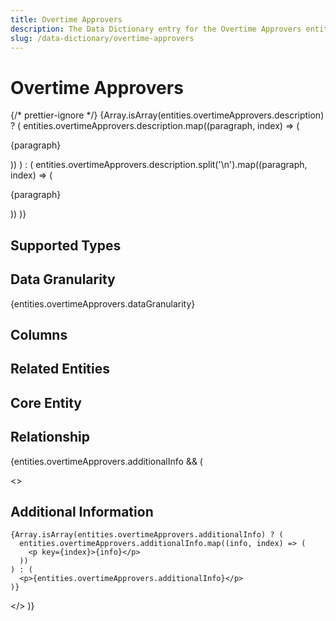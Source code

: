 ```yaml
---
title: Overtime Approvers
description: The Data Dictionary entry for the Overtime Approvers entity
slug: /data-dictionary/overtime-approvers
---
```



# Overtime Approvers

{/* prettier-ignore */}
{Array.isArray(entities.overtimeApprovers.description) ? (
  entities.overtimeApprovers.description.map((paragraph, index) => (
    <p key={index}>{paragraph}</p>
))
) : (
entities.overtimeApprovers.description.split('\n').map((paragraph, index) => (

<p key={index}>{paragraph}</p>
)) )}

## Supported Types

<SupportedTypesTable supportedTypes={entities.overtimeApprovers.supportedTypes} />

## Data Granularity

{entities.overtimeApprovers.dataGranularity}

## Columns

<ColumnsTable columns={entities.overtimeApprovers.columns} />

## Related Entities

<RelatedEntitiesList relatedEntities={entities.overtimeApprovers.relatedEntities} />

## Core Entity

<CoreEntityTable coreEntities={entities.overtimeApprovers.coreEntity} />

## Relationship

<RelationshipTable
  relationship={entities.overtimeApprovers.relationship}
  simple={true}
/>

{entities.overtimeApprovers.additionalInfo && (

  <>
    <h2>Additional Information</h2>

    {Array.isArray(entities.overtimeApprovers.additionalInfo) ? (
      entities.overtimeApprovers.additionalInfo.map((info, index) => (
        <p key={index}>{info}</p>
      ))
    ) : (
      <p>{entities.overtimeApprovers.additionalInfo}</p>
    )}

  </>
)}
